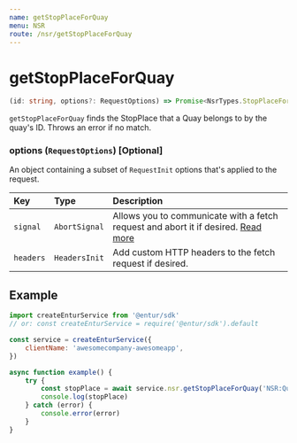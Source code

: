 ```yaml
---
name: getStopPlaceForQuay
menu: NSR
route: /nsr/getStopPlaceForQuay
---
```


# getStopPlaceForQuay

```typescript
(id: string, options?: RequestOptions) => Promise<NsrTypes.StopPlaceForQuay>
```

`getStopPlaceForQuay` finds the StopPlace that a Quay belongs to by the quay's ID. Throws an error if no match.

### options (`RequestOptions`) [Optional]

An object containing a subset of `RequestInit` options that's applied to the request.

| Key       | Type          | Description                                                                                                                                       |
| :-------- | :------------ | :------------------------------------------------------------------------------------------------------------------------------------------------ |
| `signal`  | `AbortSignal` | Allows you to communicate with a fetch request and abort it if desired. [Read more](https://developer.mozilla.org/en-US/docs/Web/API/AbortSignal) |
| `headers` | `HeadersInit` | Add custom HTTP headers to the fetch request if desired.                                                                                          |

## Example

```javascript
import createEnturService from '@entur/sdk'
// or: const createEnturService = require('@entur/sdk').default

const service = createEnturService({
    clientName: 'awesomecompany-awesomeapp',
})

async function example() {
    try {
        const stopPlace = await service.nsr.getStopPlaceForQuay('NSR:Quay:1')
        console.log(stopPlace)
    } catch (error) {
        console.error(error)
    }
}
```
